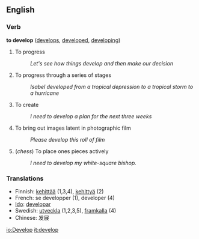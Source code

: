 ==English==

=== Verb ===
'''to develop'''  ([[develops]], [[developed]], [[developing]])
# To progress
#: ''Let's see how things develop and then make our decision''
# To progress through a series of stages
#: ''Isabel developed from a tropical depression to a tropical storm to a hurricane''
# To create
#: ''I need to develop a plan for the next three weeks''
# To bring out images latent in photographic film
#: ''Please develop this roll of film''
# (''chess'') To place ones pieces actively
#: ''I need to develop my white-square bishop.''

===Translations===
*Finnish: [[kehittää]] (1,3,4), [[kehittyä]] (2)
*French: se developper (1), developer (4)
*[[Ido]]: [[developar]]
*Swedish: [[utveckla]] (1,2,3,5), [[framkalla]] (4)
*Chinese: 发展

[[io:Develop]]
[[it:develop]]
